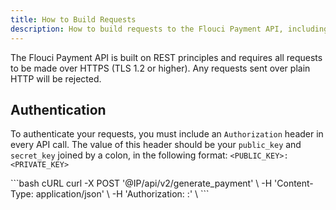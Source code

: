 ```yaml
---
title: How to Build Requests
description: How to build requests to the Flouci Payment API, including authentication with public and secret keys.
---
```


The Flouci Payment API is built on REST principles and requires all requests to be made over HTTPS (TLS 1.2 or higher). Any requests sent over plain HTTP will be rejected.

## Authentication

To authenticate your requests, you must include an `Authorization` header in every API call. The value of this header should be your `public_key` and `secret_key` joined by a colon, in the following format: `<PUBLIC_KEY>:<PRIVATE_KEY>`

<RequestExample>
```bash cURL
curl -X POST '@IP/api/v2/generate_payment' \
  -H 'Content-Type: application/json' \
  -H 'Authorization: <PUBLIC_KEY>:<PRIVATE_KEY>' \
```
</RequestExample>
